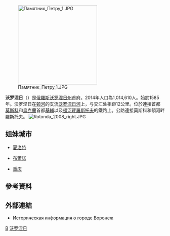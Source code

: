 {{unreferenced|time=2014-06-05T12:49:10+00:00}}
{{Infobox settlement
| name = {{PAGENAME}}
| native_name = {{lang|ru|Воронеж}}
| official_name = {{lang|ru|город Воронеж}}
| image_skyline = Концерн Созвездие с Галереи Чижова.jpg
| imagesize = 250px
| image_caption = 
| image_flag = File:Flag of Voronezh.png
| image_shield = Coat of arms of voronezh.svg
| pushpin_map = European Russia
| pushpin_label_position = right
| pushpin_map_caption = {{PAGENAME}}在[[歐洲俄羅斯|歐洲俄羅斯]]的位置
| settlement_type = 城市
| subdivision_type = 國家
| subdivision_name = {{RUS}}
| subdivision_type1 = [[俄羅斯聯邦主體|州]]
| subdivision_name1 = [[沃羅涅日州|沃羅涅日州]]
| subdivision_type2 = 區
| subdivision_name2 = 沃羅涅日市區
| leader_title = 市長
| leader_name = Вадим Кстенин
| leader_party = [[統一俄羅斯黨|統一俄羅斯黨]]
| established_title = 建立
| established_date = 1586年
| established_title2 = 城市地位
| established_date2 = 1586年
| elevation_m = 154
| area_urban_km2 = 596.51
| population_as_of = 2018年
| population_total = 1,058,547
| population_density_km2 = auto
| timezone =[[莫斯科時間|莫斯科時間]]
| utc_offset = +3
| coordinates = {{coord|51|40|18|N|39|12|38|E|region:RU|display=inline,title}}
| population_demonym = воронежцы, воронежец
| postal_code = 394000-394095
| area_code = +7 473
| registration_plate = 36
| blank_name = [[俄羅斯行政區劃代碼|行政區劃代碼]]
| blank_info = [http://classif.spb.ru/classificators/view/okt.php?st=A&kr=1&kod=20401 20 401]
| blank2_name = [[俄羅斯市政土地區劃代碼|市政土地區劃代碼]]
| blank2_info = [http://classif.spb.ru/classificators/view/tma.php?st=A&kr=1&kod=20701000001 20 701 000 001]
| blank3_name = 勳章
| blank3_info = [[File:Order_of_Lenin.svg|45px]] [[File:Order_of_the_Patriotic_War_(1st_class).svg|45px]]
| blank4_name = 紀念日
| blank4_info = 每年9月的第三個星期六
| website = {{url|www.voronezh-city.ru}} }}
[[File:Памятник_Петру_1.JPG|250px]]

'''沃罗涅日'''（'''{{lang|ru|Воронеж}}'''）是[[俄羅斯|俄羅斯]][[沃罗涅日州|沃罗涅日州]]首府。2014年人口為1,014,610人。始於1585年。沃罗涅日在[[頓河_(俄羅斯)|顿河]]的支流[[沃罗涅日河|沃罗涅日河]]上，与交汇处相距12公里。位於連接首都[[莫斯科|莫斯科]]和[[烏克蘭|烏克蘭]]首都[[基輔|基輔]]以及[[頓河畔羅斯托夫|頓河畔羅斯托夫]]的鐵路上。公路連接莫斯科和頓河畔羅斯托夫。
[[File:Rotonda_2008_right.JPG|thumb]]

==姐妹城市 ==
*{{USA}}[[夏洛特|夏洛特]]
*{{CZE}}[[布爾諾|布爾諾]]
*{{CHN}}[[重庆|重庆]]

==參考資料==
{{reflist}}

==外部連結==
* [http://www.surnameindex.info/info/voronezh/voronezh/voronezh/index.html Историческая информация о городе Воронеж] {{Wayback|url=http://www.surnameindex.info/info/voronezh/voronezh/voronezh/index.html |date=20211104195110 }} {{ref-ru}}

{{commonscat|Voronezh}}

{{沃羅涅日州城市}}
{{Authority control}}
{{Russia-geo-stub}}

[[Category:沃羅涅日州城市|В]]
[[Category:沃罗涅日|]]